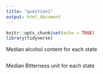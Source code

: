 ```yaml
---
title: "question1"
output: html_document
---
```


```r
knitr::opts_chunk$set(echo = TRUE)
library(tidyverse)
```

Median alcohol content for each state
```r
```

Median Bitterness unit for each state
```r
```
